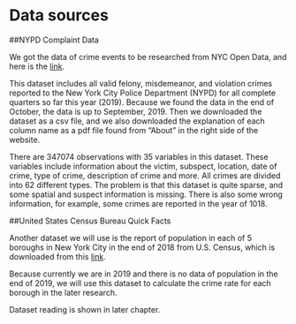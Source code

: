# Data sources

##NYPD Complaint Data

We got the data of crime events to be researched from NYC Open Data, and here is the [link](https://data.cityofnewyork.us/Public-Safety/NYPD-Complaint-Data-Current-Year-To-Date-/5uac-w243/data).

This dataset includes all valid felony, misdemeanor, and violation crimes reported to the New York City Police Department (NYPD) for all complete quarters so far this year (2019). Because we found the data in the end of October, the data is up to September, 2019. Then we downloaded the dataset as a csv file, and we also downloaded the explanation of each column name as a pdf file found from "About" in the right side of the website.

There are 347074 observations with 35 variables in this dataset. These variables include information about the victim, subspect, location, date of crime, type of crime, description of crime and more. All crimes are divided into 62 different types. The problem is that this dataset is quite sparse, and some spatial and suspect information is missing. There is also some wrong information, for example, some crimes are reported in the year of 1018.

##United States Census Bureau Quick Facts

Another dataset we will use is the report of population in each of 5 boroughs in New York City in the end of 2018 from U.S. Census, which is downloaded from this [link](https://www.census.gov/quickfacts/fact/table/newyorkcountymanhattanboroughnewyork,bronxcountybronxboroughnewyork,queenscountyqueensboroughnewyork,kingscountybrooklynboroughnewyork,richmondcountystatenislandboroughnewyork,newyorkcitynewyork/HSG010218).

Because currently we are in 2019 and there is no data of population in the end of 2019, we will use this dataset to calculate the crime rate for each borough in the later research.

Dataset reading is shown in later chapter.